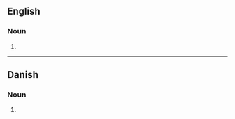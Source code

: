 ==English==

===Noun===
{{head|en|noun plural form}}

# {{plural of|albumin|lang=en}}

----

==Danish==

===Noun===
{{head|da|noun form|g=n}}

# {{genitive singular indefinite of|albumin|lang=da}}